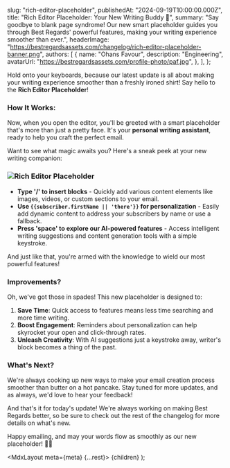 
  slug: "rich-editor-placeholder",
  publishedAt: "2024-09-19T10:00:00.000Z",
  title: "Rich Editor Placeholder: Your New Writing Buddy 📝",
  summary:
    "Say goodbye to blank page syndrome! Our new smart placeholder guides you through Best Regards' powerful features, making your writing experience smoother than ever.",
  headerImage: "https://bestregardsassets.com/changelog/rich-editor-placeholder-banner.png",
  authors: [
    {
      name: "Ohans Favour",
      description: "Engineering",
      avatarUrl: "https://bestregardsassets.com/profile-photo/paf.jpg",
    },
  ],
};

Hold onto your keyboards, because our latest update is all about making your writing experience smoother than a freshly ironed shirt! Say hello to the **Rich Editor Placeholder**!

### How It Works:

Now, when you open the editor, you'll be greeted with a smart placeholder that's more than just a pretty face. It's your **personal writing assistant**, ready to help you craft the perfect email.

Want to see what magic awaits you? Here's a sneak peek at your new writing companion:

### <img src="https://bestregardsassets.com/changelog/rich-editor-placeholder.png" alt="Rich Editor Placeholder" />

-  **Type '/' to insert blocks** - Quickly add various content elements like images, videos, or custom sections to your email.
-  **Use `{{subscriber.firstName || 'there'}}` for personalization** - Easily add dynamic content to address your subscribers by name or use a fallback.
-  **Press 'space' to explore our AI-powered features** - Access intelligent writing suggestions and content generation tools with a simple keystroke.

And just like that, you're armed with the knowledge to wield our most powerful features!

### Improvements?

Oh, we've got those in spades! This new placeholder is designed to:

1. **Save Time**: Quick access to features means less time searching and more time writing.
2. **Boost Engagement**: Reminders about personalization can help skyrocket your open and click-through rates.
3. **Unleash Creativity**: With AI suggestions just a keystroke away, writer's block becomes a thing of the past.

### What's Next?

We're always cooking up new ways to make your email creation process smoother than butter on a hot pancake. Stay tuned for more updates, and as always, we'd love to hear your feedback!

And that's it for today's update! We're always working on making Best Regards better, so be sure to check out the rest of the changelog for more details on what's new.

Happy emailing, and may your words flow as smoothly as our new placeholder! 🚀📧

  <MdxLayout meta={meta} {...rest}>
    {children}
  </MdxLayout>
);
